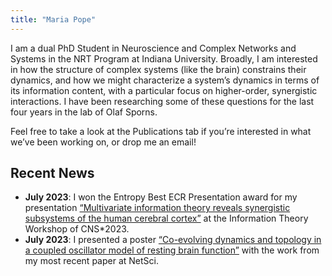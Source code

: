 ```yaml
---
title: "Maria Pope"
---
```


I am a dual PhD Student in Neuroscience and Complex Networks and Systems in the NRT Program at Indiana University. Broadly, I am interested in how the structure of complex systems (like the brain) constrains their dynamics, and how we might characterize a system's dynamics in terms of its information content, with a particular focus on higher-order, synergistic interactions. I have been researching some of these questions for the last four years in the lab of Olaf Sporns.

Feel free to take a look at the Publications tab if you're interested in what we've been working on, or drop me an email!

## Recent News
* **July 2023**: I won the Entropy Best ECR Presentation award for my presentation ["Multivariate information theory reveals synergistic subsystems of the human cerebral cortex"](https://doi.org/10.1038/s42003-023-04843-w) at the Information Theory Workshop of CNS*2023.
* **July 2023**: I presented a poster ["Co-evolving dynamics and topology in a coupled oscillator model of resting brain function"](https://doi.org/10.1016/j.neuroimage.2023.120266) with the work from my most recent paper at NetSci.